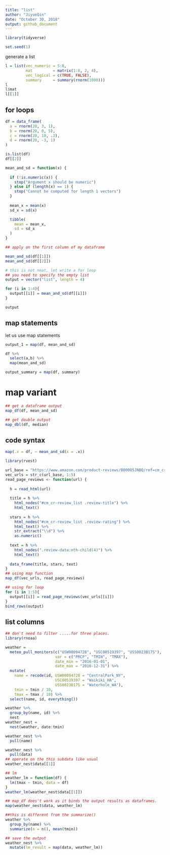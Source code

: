 ```yaml
---
title: "list"
author: "JiyueQin"
date: "October 30, 2018"
output: github_document
---
```


```r
library(tidyverse)

set.seed(1)
```


generate a list 
```r
l = list(vec_numeric = 5:8,
         mat         = matrix(1:8, 2, 4),
         vec_logical = c(TRUE, FALSE),
         summary     = summary(rnorm(1000)))
l
l$mat
l[[1]]
```

## for loops
```r
df = data_frame(
  a = rnorm(20, 3, 1),
  b = rnorm(20, 0, 5),
  c = rnorm(20, 10, .2),
  d = rnorm(20, -3, 1)
)

is.list(df)
df[[2]]

mean_and_sd = function(x) {
  
  if (!is.numeric(x)) {
    stop("Argument x should be numeric")
  } else if (length(x) == 1) {
    stop("Cannot be computed for length 1 vectors")
  }
  
  mean_x = mean(x)
  sd_x = sd(x)

  tibble(
    mean = mean_x, 
    sd = sd_x
  )
}

## apply on the first column of my dataframe

mean_and_sd(df[[1]])
mean_and_sd(df[[2]])

# this is not neat, let write a for loop
## you need to specify the empty list
output = vector("list", length = 4)

for (i in 1:4){
  output[[i]] = mean_and_sd(df[[i]])
}

output
```

## map statements

let us use map statements

```r
output_1 = map(df, mean_and_sd)

df %>% 
  select(a,b) %>% 
  map(mean_and_sd)

output_summary = map(df, summary)
```

# map variant

```r
## get a dataframe output
map_df(df, mean_and_sd)

## get double output
map_dbl(df, median)

```

## code syntax

```r
map(.x = df, ~ mean_and_sd(x = .x))

library(rvest)

url_base = "https://www.amazon.com/product-reviews/B00005JNBQ/ref=cm_cr_arp_d_viewopt_rvwer?ie=UTF8&reviewerType=avp_only_reviews&sortBy=recent&pageNumber="
vec_urls = str_c(url_base, 1:5)
read_page_reviews <- function(url) {
  
  h = read_html(url)
  
  title = h %>%
    html_nodes("#cm_cr-review_list .review-title") %>%
    html_text()
  
  stars = h %>%
    html_nodes("#cm_cr-review_list .review-rating") %>%
    html_text() %>%
    str_extract("\\d") %>%
    as.numeric()
  
  text = h %>%
    html_nodes(".review-data:nth-child(4)") %>%
    html_text()
  
  data_frame(title, stars, text)
}
## using map function
map_df(vec_urls, read_page_reviews)

## using for loop
for (i in 1:5){
  output[[i]] = read_page_reviews(vec_urls[[i]])
}
bind_rows(output)
```

## list columns
```r

## don't need to filter .....for three places.
library(rnoaa)

weather = 
  meteo_pull_monitors(c("USW00094728", "USC00519397", "USS0023B17S"),
                      var = c("PRCP", "TMIN", "TMAX"), 
                      date_min = "2016-01-01",
                      date_max = "2016-12-31") %>%
  mutate(
    name = recode(id, USW00094728 = "CentralPark_NY", 
                      USC00519397 = "Waikiki_HA",
                      USS0023B17S = "Waterhole_WA"),
    tmin = tmin / 10,
    tmax = tmax / 10) %>%
  select(name, id, everything())

weather %>% 
  group_by(name, id) %>% 
  nest
weather_nest = 
  nest(weather, date:tmin)

weather_nest %>% 
  pull(name)

weather_nest %>% 
  pull(data)
## operate on the this subdata like usual
weather_nest$data[[1]]

## lm
weather_lm = function(df) {
  lm(tmax ~ tmin, data = df)
}
weather_lm(weather_nest$data[[1]])

## map_df does't work as it binds the output results as dataframes. 
map(weather_nest$data, weather_lm) 

##this is different from the summarize() 
weather %>% 
  group_by(name) %>% 
  summarize(n = n(), mean(tmin))

## save the output
weather_nest %>% 
  mutate(lm_result = map(data, weather_lm))
```
